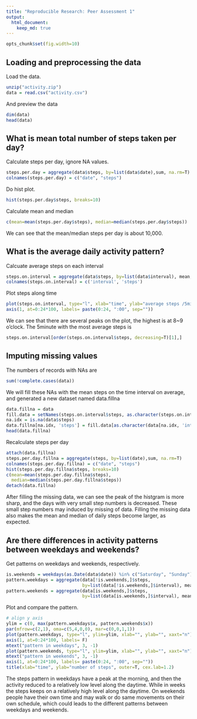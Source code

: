 ---
title: "Reproducible Research: Peer Assessment 1"
output: 
  html_document:
    keep_md: true
---
```{r setoptions, echo=FALSE}
opts_chunk$set(fig.width=10)
```


## Loading and preprocessing the data
Load the data.
```{r}
unzip("activity.zip")
data = read.csv("activity.csv")
```

And preview the data
```{r}
dim(data)
head(data)
```

## What is mean total number of steps taken per day?
Calculate steps per day, ignore NA values.
```{r}
steps.per.day = aggregate(data$steps, by=list(data$date),sum, na.rm=T)
colnames(steps.per.day) = c("date", "steps")
```

Do hist plot.
```{r}
hist(steps.per.day$steps, breaks=10)
```

Calculate mean and median
```{r}
c(mean=mean(steps.per.day$steps), median=median(steps.per.day$steps))
```

We can see that the mean/median steps per day is about 10,000.

## What is the average daily activity pattern?
Calcuate average steps on each interval
```{r}
steps.on.interval = aggregate(data$steps, by=list(data$interval), mean, na.rm=T)
colnames(steps.on.interval) = c('interval', 'steps')
```
Plot steps along time
```{r fig.width=10}
plot(steps.on.interval, type="l", xlab="time", ylab="average steps /5min", xaxt="n")
axis(1, at=0:24*100, labels= paste(0:24, ":00", sep=""))
```

We can see that there are several peaks on the plot, the highest is at 8~9 o'clock.
The 5minute with the most average steps is
```{r}
steps.on.interval[order(steps.on.interval$steps, decreasing=T)[1],]
```


## Imputing missing values

The numbers of records with NAs are
```{r}
sum(!complete.cases(data))
```

We will fill these NAs with the mean steps on the time interval on average,
and generated a new dataset named data.fillna
```{r}
data.fillna = data
fill.data = setNames(steps.on.interval$steps, as.character(steps.on.interval$interval))
na.idx = is.na(data$steps)
data.fillna[na.idx, 'steps'] = fill.data[as.character(data[na.idx, 'interval'])]
head(data.fillna)
```

Recalculate steps per day
```{r}
attach(data.fillna)
steps.per.day.fillna = aggregate(steps, by=list(date),sum, na.rm=T)
colnames(steps.per.day.fillna) = c("date", "steps")
hist(steps.per.day.fillna$steps, breaks=10)
c(mean=mean(steps.per.day.fillna$steps), 
  median=median(steps.per.day.fillna$steps))
detach(data.fillna)
```

After filling the missing data, we can see the peak of the histgram is more sharp,
and the days with very small step numbers is decreased. These small step numbers 
may induced by missing of data. Filling the missing data also makes the mean and
median of daily steps become larger, as expected.


## Are there differences in activity patterns between weekdays and weekends?

Get patterns on weekdays and weekends, respectively.
```{r }
is.weekends = weekdays(as.Date(data$date)) %in% c("Saturday", "Sunday")
pattern.weekdays = aggregate(data[!is.weekends,]$steps, 
                             by=list(data[!is.weekends,]$interval), mean, na.rm=T)
pattern.weekends = aggregate(data[is.weekends,]$steps, 
                             by=list(data[is.weekends,]$interval), mean, na.rm=T)
```

Plot and compare the pattern.
```{r fig.height=8, }
# align y axis
ylim = c(0, max(pattern.weekdays$x, pattern.weekends$x))
par(mfrow=c(2,1), oma=c(5,4,0,0), mar=c(0,0,1,1))
plot(pattern.weekdays, type="l", ylim=ylim, xlab="", ylab="", xaxt="n")
axis(1, at=0:24*100, labels= F)
mtext("pattern in weekdays", 3, -1)
plot(pattern.weekends, type="l", ylim=ylim, xlab="", ylab="", xaxt="n")
mtext("pattern in weekends", 3, -1)
axis(1, at=0:24*100, labels= paste(0:24, ":00", sep=""))
title(xlab="time", ylab="number of steps", outer=T, cex.lab=1.2)
```

The steps pattern in weekdays have a peak at the morning, and then the activity 
reduced to a relatively low level along the daytime. While in weeks the steps keeps
on a relatively high level along the daytime. On weekends people have their own time
and may walk or do same movements on their own schedule, which could leads to the
different patterns between weekdays and weekends.


